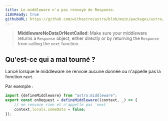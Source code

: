 ```yaml
---
title: Le middleware n'a pas renvoyé de Response.
i18nReady: true
githubURL: https://github.com/withastro/astro/blob/main/packages/astro/src/core/errors/errors-data.ts
---
```


> **MiddlewareNoDataOrNextCalled**: Make sure your middleware returns a `Response` object, either directly or by returning the `Response` from calling the `next` function.

## Qu'est-ce qui a mal tourné ?
Lancé lorsque le middleware ne renvoie aucune donnée ou n'appelle pas la fonction `next`.

Par exemple :
```ts
import {defineMiddleware} from "astro:middleware";
export const onRequest = defineMiddleware((context, _) => {
	// ne renvoie rien et n'appelle pas `next`
	context.locals.someData = false;
});
```



